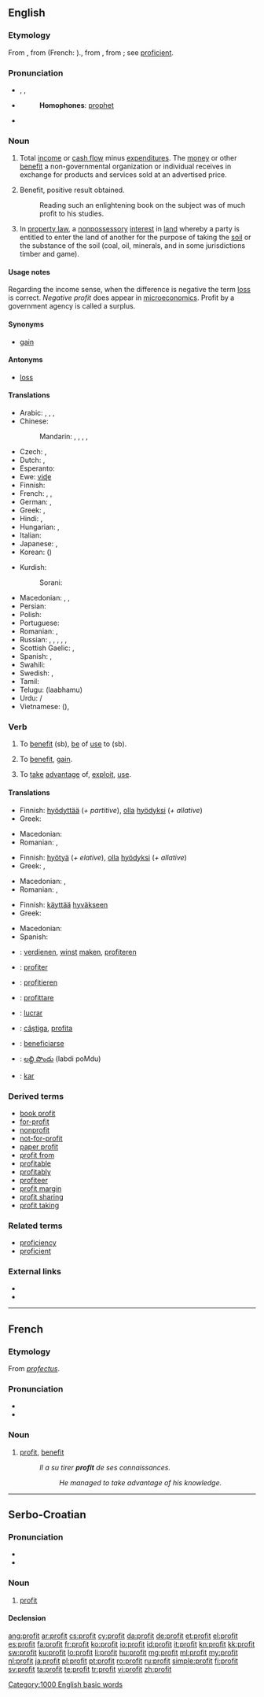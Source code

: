 {{also|Profit}}
==English==
{{wikipedia}}

===Etymology===
From {{etyl|enm}} {{term|profit|lang=enm}}, from {{etyl|fro}} {{term|profit|lang=fro}} (French: {{term|lang=fr|profit}})., from {{etyl|la}} {{term|profectus||advance, progress, growth, increase, profit}}, from {{term|proficere||to go forward, advance, make progress, be profitable or useful}}; see [[proficient]].

===Pronunciation===
* {{enPR|prŏf'it}}, {{IPA|/ˈprɒfət/}}, {{X-SAMPA|/"prQf@t/}}
* {{audio|en-us-profit.ogg|Audio (US)}}
*: '''Homophones''': [[prophet]]
* {{rhymes|ɒfɪt}}

===Noun===
{{en-noun}}

# Total [[income]] or [[cash flow]] minus [[expenditure]]s. The [[money]] or other [[benefit]] a non-governmental organization or individual receives in exchange for products and services sold at an advertised price.
# {{dated|literary}} Benefit, positive result obtained.
#: Reading such an enlightening book on the subject was of much profit to his studies.
# {{legal}} In [[property law]], a [[nonpossessory]] [[interest]] in [[land]] whereby a party is entitled to enter the land of another for the purpose of taking the [[soil]] or the substance of the soil (coal, oil, minerals, and in some jurisdictions timber and game).

====Usage notes====
Regarding the income sense, when the difference is negative the term [[loss]] is correct.  ''Negative profit'' does appear in [[microeconomics]].
Profit by a government agency is called a surplus.

====Synonyms====
* [[gain]]

====Antonyms====
* [[loss]]

====Translations====
{{trans-top|benefit}}
* Arabic: {{t|ar|ربح|m|tr=ribH|sc=Arab}}, {{t|ar|مكسب|m|tr=máksab|sc=Arab}}, {{t|ar|فائدة|f|tr=faa'ida|sc=Arab}}, {{t|ar|نفع|m|tr=nafH|sc=Arab}}
* Chinese:
*: Mandarin: {{t|cmn|贏利|sc=Hani}},  {{t|cmn|赢利|tr=yínglì|sc=Hani}},  {{t-|cmn|利潤|sc=Hani}},  {{t-|cmn|利润|tr=lìrùn|sc=Hani}},  {{t-|cmn|利益|tr=lìyì|sc=Hani}}
* Czech: {{t-|cs|zisk|m}}, {{t-|cs|prospěch|m}}
* Dutch: {{t+|nl|profijt|n}}, {{t+|nl|winst|f}}
* Esperanto: {{t+|eo|profito|xs=Esperanto}}
* Ewe: [[viɖe]]
* Finnish: {{t-|fi|tuotto}}
* French: {{t+|fr|profit|m}}, {{t+|fr|gain|m}}, {{t+|fr|bénéfice|m}}
* German: {{t+|de|Gewinn|m}}, {{t+|de|Profit|m}}
* Greek: {{t+|el|κέρδος|n|tr=kérdos}}, {{t+|el|όφελος|n|tr=ófelos}}
* Hindi: {{t|hi|लाभ|m|tr=lābh|sc=Deva}}, {{t|hi|फ़ायदा|m|tr=fāydā|sc=Deva}}
* Hungarian: {{t+|hu|haszon}}, {{t+|hu|profit}}
* Italian: {{t+|it|profitto|m}}
* Japanese: {{t+|ja|利益|tr=りえき, rieki}},  {{t-|ja|利潤|tr=りじゅん, rijun}}
* Korean: {{t|ko|이익|tr=iik|sc=Kore}} ({{t|ko|利益|sc=Kore}})
{{trans-mid}}
* Kurdish:
*: Sorani: {{ku-Arab|[[قازانج]]}}
* Macedonian: {{t|mk|заработка|f|tr=zarábotka}},  {{t|mk|добивка|f|tr=dóbivka}},  {{t-|mk|профит|m|tr=prófit}}
* Persian: {{t|fa|فایده|tr=fâyede|sc=fa-Arab}}
* Polish: {{t+|pl|zysk|m}}
* Portuguese: {{t+|pt|lucro|m}}
* Romanian: {{t+|ro|câștig|n}}, {{t+|ro|profit|f}}
* Russian: {{t|ru|прибыль|f|tr=príbyl’}}, {{t|ru|выгода|f|tr=výgoda}},  {{t+|ru|доход|m|tr=doxód}},  {{t|ru|нажива|f|tr=nažíva}},  {{t+|ru|польза|tr=pól'za}},  {{qualifier|obsolete}} {{t+|ru|профит|m|tr=profít}}
* Scottish Gaelic: {{t-|gd|math|m|xs=Scottish Gaelic}}, {{t|gd|prothaid|f}}
* Spanish: {{t-|es|ganancia|f}}, {{t+|es|beneficio|m}}
* Swahili: {{t+|sw|dahili|xs=Swahili}}
* Swedish: {{t+|sv|vinst}}, {{t|sv|förtjänst}}
* Tamil: {{t|ta|labam|xs=Tamil}}
* Telugu: {{t|te|లాభము}} (laabhamu)
* Urdu: {{t|ur|فایدہ|m|tr=fāyda|sc=ur-Arab}} / {{t|ur|فائدہ|m|tr=fā'ida|sc=ur-Arab}}
* Vietnamese: {{t|vi|lợi ích}} ({{t|vi|利益}}), {{t|vi|lợi}}
{{trans-bottom}}

===Verb===
{{en-verb}}

# {{transitive}} To [[benefit]] (sb), [[be]] of [[use]] to (sb).
# {{intransitive|construed with '''from'''}} To [[benefit]], [[gain]].
# {{intransitive|construed with '''from'''}} To [[take]] [[advantage]] of, [[exploit]], [[use]].

====Translations====
{{trans-top|To benefit, be of use to}}
* Finnish: [[hyödyttää]] (''+ partitive''), [[olla#Finnish|olla]] [[hyöty|hyödyksi]] (''+ allative'')
* Greek: {{t|el|ευεργετώ|tr=evergetó}}
{{trans-mid}}
* Macedonian: {{t|mk|користи|tr=kóristi}}
* Romanian: {{t|ro|profit|n}}, {{t|ro|profituri|n|p}}
{{trans-bottom}}

{{trans-top|To benefit, gain}}
* Finnish: [[hyötyä]] (''+ elative''), [[olla#Finnish|olla]] [[hyöty|hyödyksi]] (''+ allative'')
* Greek: {{t+|el|κερδίζω|tr=kerdízo}}, {{t+|el|ωφελούμαι|tr=ofeloúmai}}
{{trans-mid}}
* Macedonian: {{t|mk|искористува|tr=iskorístuva}},  {{t|mk|ќарува|tr=ḱáruva}}
* Romanian: {{t|ro|profita}}, {{t|ro|beneficia}}
{{trans-bottom}}

{{trans-top|To take advantage of, exploit, use}}
* Finnish: [[käyttää]] [[hyvä|hyväkse]][[-en#Finnish|en]]
* Greek: {{t+|el|κερδίζω|tr=kerdízo}}
{{trans-mid}}
* Macedonian: {{t|mk|искористува|tr=iskorístuva}}
* Spanish: {{t-|es|explotar}}
{{trans-bottom}}

{{checktrans-top}}
* {{ttbc|nl}}: [[verdienen]], [[winst]] [[maken]], [[profiteren]]
* {{ttbc|fr}}: [[profiter]]
* {{ttbc|de}}: [[profitieren]]
* {{ttbc|it}}: [[profittare]]
* {{ttbc|pt}}: [[lucrar]]
{{trans-mid}}
* {{ttbc|ro}}: [[câștiga]], [[profita]]
* {{ttbc|es}}: [[beneficiarse]]
* {{ttbc|te}}: [[లబ్ది పొందు]] (labdi poMdu)
* {{ttbc|tr}}: [[kar]]
{{trans-bottom}}

===Derived terms===
* [[book profit]]
* [[for-profit]]
* [[nonprofit]]
* [[not-for-profit]]
* [[paper profit]]
* [[profit from]]
* [[profitable]]
* [[profitably]]
* [[profiteer]]
* [[profit margin]]
* [[profit sharing]]
* [[profit taking]]

===Related terms===
* [[proficiency]]
* [[proficient]]

===External links===
* {{R:Webster 1913}}
* {{R:Century 1911}}

[[Category:1000 English basic words]]

----

==French==

===Etymology===
From {{etyl|la|fr}} ''[[profectus]]''.

===Pronunciation===
* {{IPA|/pʁɔ.fi/|lang=fr}}
* {{audio|Fr-profit.ogg|audio}}

===Noun===
{{fr-noun|m}}

# [[#Noun|profit]], [[benefit]]
#: ''Il a su tirer '''profit''' de ses connaissances.''
#:: ''He managed to take advantage of his knowledge.''

----

==Serbo-Croatian==

===Pronunciation===
* {{IPA|/prǒfiːt/|lang=sh}}
* {{hyphenation|pro|fit}}

===Noun===
{{sh-noun|g=m|head=pròfīt|r|профит|про̀фӣт}}

# [[#English|profit]]

====Declension====
{{sh-decl-noun
|pròfīt|profiti
|profíta|profita
|profitu|profitima
|profit|profite
|profite|profiti
|profitu|profitima
|profitom|profitima
}}

[[ang:profit]]
[[ar:profit]]
[[cs:profit]]
[[cy:profit]]
[[da:profit]]
[[de:profit]]
[[et:profit]]
[[el:profit]]
[[es:profit]]
[[fa:profit]]
[[fr:profit]]
[[ko:profit]]
[[io:profit]]
[[id:profit]]
[[it:profit]]
[[kn:profit]]
[[kk:profit]]
[[sw:profit]]
[[ku:profit]]
[[lo:profit]]
[[li:profit]]
[[hu:profit]]
[[mg:profit]]
[[ml:profit]]
[[my:profit]]
[[nl:profit]]
[[ja:profit]]
[[pl:profit]]
[[pt:profit]]
[[ro:profit]]
[[ru:profit]]
[[simple:profit]]
[[fi:profit]]
[[sv:profit]]
[[ta:profit]]
[[te:profit]]
[[tr:profit]]
[[vi:profit]]
[[zh:profit]]